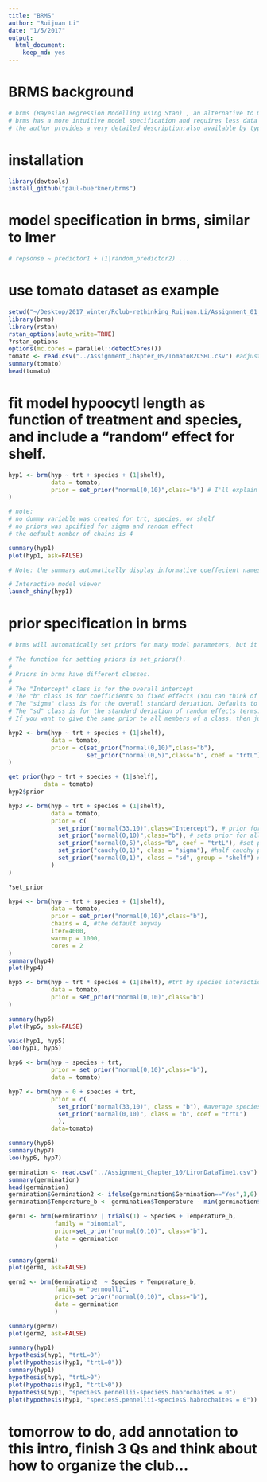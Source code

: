 ```yaml
---
title: "BRMS"
author: "Ruijuan Li"
date: "1/5/2017"
output: 
  html_document: 
    keep_md: yes
---
```


# BRMS background
```r
# brms (Bayesian Regression Modelling using Stan) , an alternative to map2stan for interfacting with Stan
# brms has a more intuitive model specification and requires less data reformatting. 
# the author provides a very detailed description;also available by typing vignette("brms_overview") 
```

# installation
```r
library(devtools)
install_github("paul-buerkner/brms")
```

# model specification in brms, similar to lmer
```r
# repsonse ~ predictor1 + (1|random_predictor2) ... 
```

# use tomato dataset as example 
```r
setwd("~/Desktop/2017_winter/Rclub-rethinking_Ruijuan.Li/Assignment_01_06_2017/")
library(brms)
library(rstan)
rstan_options(auto_write=TRUE)
?rstan_options
options(mc.cores = parallel::detectCores())
tomato <- read.csv("../Assignment_Chapter_09/TomatoR2CSHL.csv") #adjust path as necesary
summary(tomato)
head(tomato)
```

# fit model hypoocytl length as function of treatment and species, and include a "random" effect for shelf.
```r
hyp1 <- brm(hyp ~ trt + species + (1|shelf),
            data = tomato,
            prior = set_prior("normal(0,10)",class="b") # I'll explain setting priors in the next section
) 

# note: 
# no dummy variable was created for trt, species, or shelf
# no priors was spcified for sigma and random effect
# the default number of chains is 4 

summary(hyp1)
plot(hyp1, ask=FALSE)

# Note: the summary automatically display informative coeffecient names compare this to using "coerced index" in rethinking. 
```

```r
# Interactive model viewer 
launch_shiny(hyp1)
```

# prior specification in brms 
```r
# brms will automatically set priors for many model parameters, but it uses non-sensical priors (uniform across all real numbers) for main-effect coefficients, so you must set priors for your main-effect coefficients. Most other priors have reasonable defaults.

# The function for setting priors is set_priors().
# 
# Priors in brms have different classes.
# 
# The "Intercept" class is for the overall intercept
# The "b" class is for coefficients on fixed effects (You can think of "b" as standing for "beta" coefficients)
# The "sigma" class is for the overall standard deviation. Defaults to student_t(3, 0, 10)
# The "sd" class is for the standard deviation of random effects terms. Defaults to student_t(3, 0, 10)
# If you want to give the same prior to all members of a class, then just name the class. In the example I gave above (repeated below) I am setting the priors for all beta coefficients in this case (trtL and the various species) to be normal(0,10).

hyp2 <- brm(hyp ~ trt + species + (1|shelf),
            data = tomato,
            prior = c(set_prior("normal(0,10)",class="b"), 
                      set_prior("normal(0,5)",class="b", coef = "trtL")) 
) 

get_prior(hyp ~ trt + species + (1|shelf),
          data = tomato)
hyp2$prior

hyp3 <- brm(hyp ~ trt + species + (1|shelf),
            data = tomato,
            prior = c(
              set_prior("normal(33,10)",class="Intercept"), # prior for the intercept
              set_prior("normal(0,10)",class="b"), # sets prior for all b coefficients not otherwise specified
              set_prior("normal(0,5)",class="b", coef = "trtL"), #set prior for "trtL"
              set_prior("cauchy(0,1)", class = "sigma"), #half cauchy prior for sigma
              set_prior("normal(0,1)", class = "sd", group = "shelf") #prior for variation due to shelf
            ) 
)

?set_prior

hyp4 <- brm(hyp ~ trt + species + (1|shelf),
            data = tomato,
            prior = set_prior("normal(0,10)",class="b"), 
            chains = 4, #the default anyway
            iter=4000,
            warmup = 1000,
            cores = 2
)
summary(hyp4)
plot(hyp4)

hyp5 <- brm(hyp ~ trt * species + (1|shelf), #trt by species interaction
            data = tomato,
            prior = set_prior("normal(0,10)",class="b")
)

summary(hyp5)
plot(hyp5, ask=FALSE)

waic(hyp1, hyp5)
loo(hyp1, hyp5)

hyp6 <- brm(hyp ~ species + trt,
            prior = set_prior("normal(0,10)",class="b"),
            data = tomato)

hyp7 <- brm(hyp ~ 0 + species + trt,
            prior = c(
              set_prior("normal(33,10)", class = "b"), #average species height
              set_prior("normal(0,10)", class = "b", coef = "trtL")
              ),
            data=tomato)

summary(hyp6)
summary(hyp7)
loo(hyp6, hyp7)

germination <- read.csv("../Assignment_Chapter_10/LironDataTime1.csv")
summary(germination)
head(germination)
germination$Germination2 <- ifelse(germination$Germination=="Yes",1,0) #need numeric response
germination$Temperature_b <- germination$Temperature - min(germination$Temperature) #baseline it

germ1 <- brm(Germination2 | trials(1) ~ Species + Temperature_b,
             family = "binomial",
             prior=set_prior("normal(0,10)", class="b"),
             data = germination
             )

summary(germ1)
plot(germ1, ask=FALSE)

germ2 <- brm(Germination2  ~ Species + Temperature_b,
             family = "bernoulli",
             prior=set_prior("normal(0,10)", class="b"),
             data = germination
             )

summary(germ2)
plot(germ2, ask=FALSE)

summary(hyp1)
hypothesis(hyp1, "trtL=0")
plot(hypothesis(hyp1, "trtL=0"))
summary(hyp1)
hypothesis(hyp1, "trtL>0")
plot(hypothesis(hyp1, "trtL>0"))
hypothesis(hyp1, "speciesS.pennellii-speciesS.habrochaites = 0")
plot(hypothesis(hyp1, "speciesS.pennellii-speciesS.habrochaites = 0"))

```

# tomorrow to do, add annotation to this intro, finish 3 Qs and think about how to organize the club... 
```r

```









